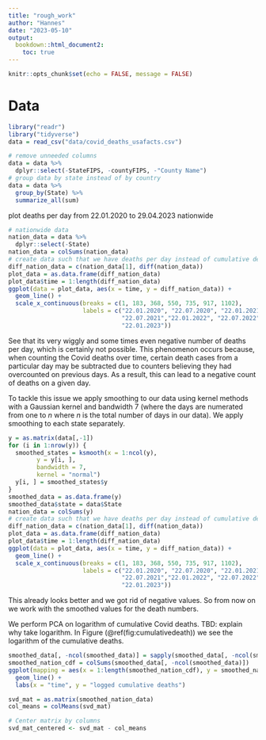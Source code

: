 ```yaml
---
title: "rough_work"
author: "Hannes"
date: "2023-05-10"
output: 
  bookdown::html_document2:
    toc: true
---
```


```r
knitr::opts_chunk$set(echo = FALSE, message = FALSE)
```

# Data

```r
library("readr")
library("tidyverse")
data = read_csv("data/covid_deaths_usafacts.csv")

# remove unneeded columns
data = data %>%
  dplyr::select(-StateFIPS, -countyFIPS, -"County Name")
# group data by state instead of by country
data = data %>%
  group_by(State) %>%
  summarize_all(sum)
```

plot deaths per day from 22.01.2020 to 29.04.2023 nationwide

```r
# nationwide data 
nation_data = data %>%
  dplyr::select(-State)
nation_data = colSums(nation_data)
# create data such that we have deaths per day instead of cumulative deaths over time
diff_nation_data = c(nation_data[1], diff(nation_data))
plot_data = as.data.frame(diff_nation_data)
plot_data$time = 1:length(diff_nation_data)
ggplot(data = plot_data, aes(x = time, y = diff_nation_data)) + 
  geom_line() + 
  scale_x_continuous(breaks = c(1, 183, 368, 550, 735, 917, 1102), 
                     labels = c("22.01.2020", "22.07.2020", "22.01.2021",
                                "22.07.2021","22.01.2022", "22.07.2022", 
                                "22.01.2023"))
```
See that its very wiggly and some times even negative number of deaths per day, which is certainly not possible. This phenomenon occurs because, when counting the Covid deaths over time, certain death cases from a particular day may be subtracted due to counters believing they had overcounted on previous days. As a result, this can lead to a negative count of deaths on a given day.

To tackle this issue we apply smoothing to our data using kernel methods with a Gaussian kernel and bandwidth 7 (where the days are numerated from one to $n$ where $n$ is the total number of days in our data). We apply smoothing to each state separately.
```r
y = as.matrix(data[,-1])
for (i in 1:nrow(y)) {
  smoothed_states = ksmooth(x = 1:ncol(y), 
        y = y[i, ],
        bandwidth = 7,
        kernel = "normal")
  y[i, ] = smoothed_states$y
}
smoothed_data = as.data.frame(y)
smoothed_data$state = data$State
nation_data = colSums(y)
# create data such that we have deaths per day instead of cumulative deaths over time
diff_nation_data = c(nation_data[1], diff(nation_data))
plot_data = as.data.frame(diff_nation_data)
plot_data$time = 1:length(diff_nation_data)
ggplot(data = plot_data, aes(x = time, y = diff_nation_data)) + 
  geom_line() + 
  scale_x_continuous(breaks = c(1, 183, 368, 550, 735, 917, 1102), 
                     labels = c("22.01.2020", "22.07.2020", "22.01.2021",
                                "22.07.2021","22.01.2022", "22.07.2022", 
                                "22.01.2023"))
```
This already looks better and we got rid of negative values. So from now on we work with the smoothed values for the death numbers. 



We perform PCA on logarithm of cumulative Covid deaths. TBD: explain why take logarithm. In Figure (\@ref(fig:cumulativedeath)) we see the logarithm of the cumulative deaths.

```r
smoothed_data[, -ncol(smoothed_data)] = sapply(smoothed_data[, -ncol(smoothed_data)], log) 
smoothed_nation_cdf = colSums(smoothed_data[, -ncol(smoothed_data)])
ggplot(mapping = aes(x = 1:length(smoothed_nation_cdf), y = smoothed_nation_cdf)) +
  geom_line() + 
  labs(x = "time", y = "logged cumulative deaths")
```


```r
svd_mat = as.matrix(smoothed_nation_data)
col_means = colMeans(svd_mat)

# Center matrix by columns
svd_mat_centered <- svd_mat - col_means
```


